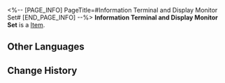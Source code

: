 <%-- [PAGE_INFO]
PageTitle=#Information Terminal and Display Monitor Set#
[END_PAGE_INFO] --%>
{{Item Infobox
|id          = 250022
|image       = Item Information Terminal and Display Monitor Set.png
|type        = 
|invCategory = 
|rarity      = 1
|effect      = 
|description = 
}}
'''Information Terminal and Display Monitor Set''' is a [[Item]].

==Other Languages==
{{Other Languages
|en   = Information Terminal and Display Monitor Set
|zhs  = 信息终端及显示屏套组
|zht  = 資訊終端機及顯示器套組
|ja   = 情報端末とモニターのセット
|ko   = 정보 단말 장치 및 스크린 세트
|es   = Conjunto de terminal de información y pantalla de visualización
|fr   = Terminal informatique et écran d'affichage
|ru   = Информационный терминал с дисплеем
|th   = ชุดเทอร์มินัลข้อมูล และหน้าจอมอนิเตอร์
|vi   = Bộ Thiết Bị Và Màn Hình
|de   = Infoterminal und Anzeigegerät
|id   = Set Terminal Informasi dan Layar Monitor
|pt   = Terminal de Informação e Conjunto de Monitores de Exibição
}}

==Change History==
{{Change History|1.1}}